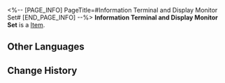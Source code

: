 <%-- [PAGE_INFO]
PageTitle=#Information Terminal and Display Monitor Set#
[END_PAGE_INFO] --%>
{{Item Infobox
|id          = 250022
|image       = Item Information Terminal and Display Monitor Set.png
|type        = 
|invCategory = 
|rarity      = 1
|effect      = 
|description = 
}}
'''Information Terminal and Display Monitor Set''' is a [[Item]].

==Other Languages==
{{Other Languages
|en   = Information Terminal and Display Monitor Set
|zhs  = 信息终端及显示屏套组
|zht  = 資訊終端機及顯示器套組
|ja   = 情報端末とモニターのセット
|ko   = 정보 단말 장치 및 스크린 세트
|es   = Conjunto de terminal de información y pantalla de visualización
|fr   = Terminal informatique et écran d'affichage
|ru   = Информационный терминал с дисплеем
|th   = ชุดเทอร์มินัลข้อมูล และหน้าจอมอนิเตอร์
|vi   = Bộ Thiết Bị Và Màn Hình
|de   = Infoterminal und Anzeigegerät
|id   = Set Terminal Informasi dan Layar Monitor
|pt   = Terminal de Informação e Conjunto de Monitores de Exibição
}}

==Change History==
{{Change History|1.1}}